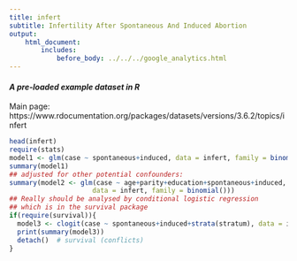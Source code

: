 ```yaml
---
title: infert
subtitle: Infertility After Spontaneous And Induced Abortion
output:
    html_document:
        includes:
            before_body: ../../../google_analytics.html
---
```


#### *A pre-loaded example dataset in R*
Main page: https://www.rdocumentation.org/packages/datasets/versions/3.6.2/topics/infert

```r
head(infert)
require(stats)
model1 <- glm(case ~ spontaneous+induced, data = infert, family = binomial())
summary(model1)
## adjusted for other potential confounders:
summary(model2 <- glm(case ~ age+parity+education+spontaneous+induced,
                     data = infert, family = binomial()))
## Really should be analysed by conditional logistic regression
## which is in the survival package
if(require(survival)){
  model3 <- clogit(case ~ spontaneous+induced+strata(stratum), data = infert)
  print(summary(model3))
  detach()  # survival (conflicts)
}
```
